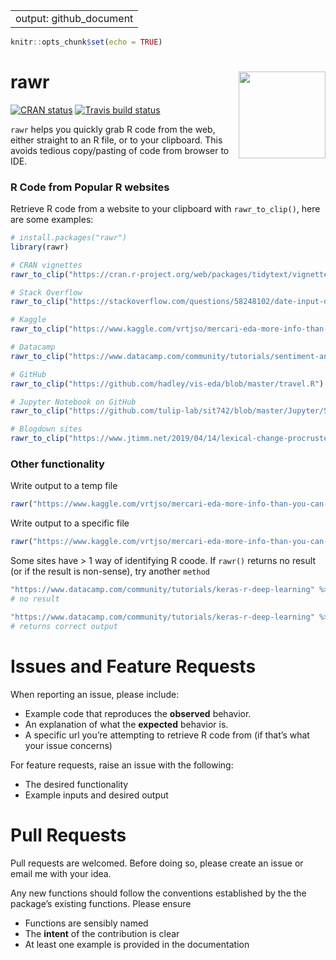 
---
output: github_document
---
  
```r
knitr::opts_chunk$set(echo = TRUE)
```

# rawr <a href='https://github.com/stevecondylios/rawr'><img src='man/figures/rawr.png' align="right" height="139" /></a>

[![CRAN status](https://www.r-pkg.org/badges/version/rawr)](https://cran.r-project.org/package=rawr)
[![Travis build status](https://travis-ci.org/stevecondylios/rawr.svg?branch=master)](https://travis-ci.org/stevecondylios/rawr)
<!-- badges: end -->

`rawr` helps you quickly grab R code from the web, either straight to an R file, or to your clipboard. This avoids tedious copy/pasting of code from browser to IDE.

### R Code from Popular R websites

Retrieve R code from a website to your clipboard with `rawr_to_clip()`, here are some examples:

```R
# install.packages("rawr")
library(rawr)

# CRAN vignettes
rawr_to_clip("https://cran.r-project.org/web/packages/tidytext/vignettes/topic_modeling.html")

# Stack Overflow
rawr_to_clip("https://stackoverflow.com/questions/58248102/date-input-dt-r-shiny")

# Kaggle
rawr_to_clip("https://www.kaggle.com/vrtjso/mercari-eda-more-info-than-you-can-imagine")

# Datacamp
rawr_to_clip("https://www.datacamp.com/community/tutorials/sentiment-analysis-R")

# GitHub 
rawr_to_clip("https://github.com/hadley/vis-eda/blob/master/travel.R")

# Jupyter Notebook on GitHub
rawr_to_clip("https://github.com/tulip-lab/sit742/blob/master/Jupyter/SIT742P10B-MLSystem.ipynb")

# Blogdown sites
rawr_to_clip("https://www.jtimm.net/2019/04/14/lexical-change-procrustes/")

``` 


### Other functionality

Write output to a temp file

```R
rawr("https://www.kaggle.com/vrtjso/mercari-eda-more-info-than-you-can-imagine", to_file=T)
```

Write output to a specific file

```R
rawr("https://www.kaggle.com/vrtjso/mercari-eda-more-info-than-you-can-imagine", file_path="mynewfile.R")
```

Some sites have > 1 way of identifying R coode. If `rawr()` returns no result 
(or if the result is non-sense), try another `method`

```R
"https://www.datacamp.com/community/tutorials/keras-r-deep-learning" %>% rawr %>% cat
# no result

"https://www.datacamp.com/community/tutorials/keras-r-deep-learning" %>% rawr(method = 2) %>% cat 
# returns correct output
```




# Issues and Feature Requests

When reporting an issue, please include:

* Example code that reproduces the **observed** behavior.
* An explanation of what the **expected** behavior is.
* A specific url you're attempting to retrieve R code from (if that's what your issue concerns)


For feature requests, raise an issue with the following:

* The desired functionality
* Example inputs and desired output



# Pull Requests

Pull requests are welcomed. Before doing so, please create an issue or email me with your idea.  

Any new functions should follow the conventions established by the the package's existing functions. Please ensure

* Functions are sensibly named
* The __intent__ of the contribution is clear
* At least one example is provided in the documentation






